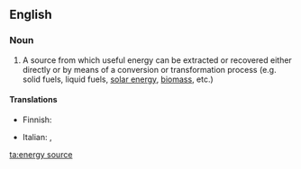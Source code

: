 ==English==

===Noun===
{{en-noun|sg=[[energy]] [[source]]}}

# A source from which useful energy can be extracted or recovered either directly or by means of a conversion or transformation process (e.g. solid fuels, liquid fuels, [[solar energy]], [[biomass]], etc.)

====Translations====
{{trans-top|source from which energy can be extracted}}
* Finnish: {{t-|fi|energianlähde}}
{{mid}}
* Italian: {{t-|it|fonte energetica|f}}, {{t-|it|fonte d'energia|f}}
{{bottom}}

[[ta:energy source]]